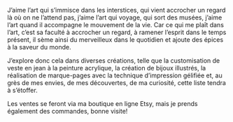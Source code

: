 J’aime l’art qui s’immisce dans les interstices, qui vient accrocher un regard là où on ne l’attend pas, j’aime l’art qui voyage, qui sort des musées, j’aime l’art quand il accompagne le mouvement de la vie. Car ce qui me plaît dans l’art, c’est sa faculté à accrocher un regard, à ramener l’esprit dans le temps présent, il sème ainsi du merveilleux dans le quotidien et ajoute des épices à la saveur du monde.

J’explore donc cela dans diverses créations, telle que la customisation de veste en jean à la peinture acrylique, la création de bijoux illustrés, la réalisation de marque-pages avec la technique d’impression gélifiée et, au grès de mes envies, de mes découvertes, de ma curiosité, cette liste tendra à s’étoffer.

Les ventes se feront via ma boutique en ligne Etsy, mais je prends également des commandes, bonne visite!
